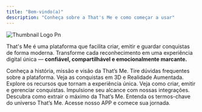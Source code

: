 ```yaml
---
title: "Bem-vindo(a)"
description: "Conheça sobre a That's Me e como começar a usar"
---
```


![Thumbnail Logo Pn](/images/ThumbnailLogo.png)

That's Me é uma plataforma que facilita criar, emitir e guardar conquistas de forma moderna. Transforme cada reconhecimento em uma experiência digital única  — **confiável, compartilhável e emocionalmente marcante.**

<CardGroup cols={3}>
  <Card title="Sobre nós" icon="sparkle" iconType="solid" color="#ffe2af" href="introducao/thats-me">
    Conheça a história, missão e visão da That’s Me.
  </Card>
  <Card title="FAQ" icon="circle-question" iconType="solid" color="#ffe2af" href="/introducao/faq">
    Tire dúvidas frequentes sobre a plataforma.
  </Card>
  <Card title="3D e AR" icon="chart-scatter-3d" iconType="solid" color="#ffe2af" href="/introducao/3d-e-ar">
    Veja as conquistas em 3D e Realidade Aumentada.
  </Card>
  <Card title="Funcionalidades" icon="sparkles" iconType="solid" color="#ffe2af" href="/funcionalidades/mural-de-conquistas">
    Explore os recursos que tornam a experiência única.
  </Card>
  <Card title="Para emissores" icon="building" iconType="solid" color="#ffe2af" href="/para-emissores/loja-e-creditos">
    Veja como criar, emitir e gerenciar conquistas.
  </Card>
  <Card title="Integrações" icon="link-horizontal" iconType="solid" color="#ffe2af" href="/integracoes/linkedin">
    Impulsione seu alcance com nossas integrações.
  </Card>
  <Card title="Caso de Uso" icon="lightbulb" iconType="solid" color="#ffe2af" href="/casos-de-uso/corporativo-e-rh">
    Descubra como extrair o máximo da That’s Me.
  </Card>
  <Card title="Glossário" icon="bookmark" iconType="solid" color="#ffe2af" href="/glossario">
    Entenda os termos-chave do universo That’s Me.
  </Card>
  <Card title="APP" icon="sparkles" iconType="solid" color="#ffe2af" href="https://app.thatsme.com.br">
    Acesse nosso APP e comece sua jornada.
  </Card>
</CardGroup>